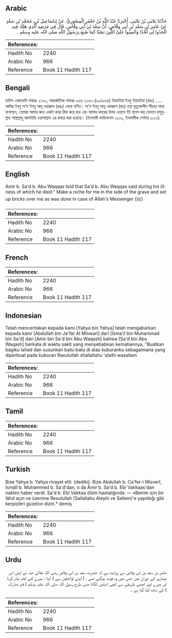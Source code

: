 ## Arabic


<div dir="rtl" lang="ar" style={{fontSize:'larger',backgroundColor:'#f8f9fa',padding:20}}>
حَدَّثَنَا يَحْيَى بْنُ يَحْيَى، أَخْبَرَنَا عَبْدُ اللَّهِ بْنُ جَعْفَرٍ الْمِسْوَرِيُّ، عَنْ إِسْمَاعِيلَ بْنِ، مُحَمَّدِ بْنِ سَعْدٍ عَنْ عَامِرِ بْنِ سَعْدِ بْنِ أَبِي وَقَّاصٍ، أَنَّ سَعْدَ بْنَ أَبِي وَقَّاصٍ، قَالَ فِي مَرَضِهِ الَّذِي هَلَكَ فِيهِ الْحَدُوا لِي لَحْدًا وَانْصِبُوا عَلَىَّ اللَّبِنَ نَصْبًا كَمَا صُنِعَ بِرَسُولِ اللَّهِ صلى الله عليه وسلم ‏.‏
</div>
<div style={{backgroundColor:'#f8f9fa',padding:20, marginBottom: 10}}><table> <thead> <tr> <th>References:</th> <th></th> </tr> </thead> <tbody><tr><td>Hadith No</td><td>2240</td></tr><tr><td>Arabic No</td><td>966</td></tr><tr><td>Reference</td><td>Book 11 Hadith 117</td></tr></tbody></table></div>

## Bengali


<div dir="ltr" lang="bn" style={{fontSize:'larger',backgroundColor:'#f8f9fa',padding:20}}>
হাদিস একাডেমি নাম্বারঃ ২১৩০, আন্তর্জাতিক নাম্বারঃ ৯৬৬ ২১৩০-(৯০/৯৬৬) ইয়াহইয়া ইবনু ইয়াহইয়া (রহঃ) ..... আমির ইবনু সা’দ ইবনু আবূ ওয়াক্কাস (রহঃ) থেকে বর্ণিত। সা'দ ইবনু আবূ ওয়াক্কাস (রাঃ) তার মৃত্যুকালীন পীড়ার সময় বলেছেন, তোমরা আমার জন্য একটা কবর ঠিক করে রাখ এবং আমার কবরের উপর এভাবে ইট স্থাপন কর যেভাবে রসূলুল্লাহ সাল্লাল্লাহু আলাইহি ওয়াসাল্লাম এর কবরে করা হয়েছে। (ইসলামী ফাউন্ডেশন ২১০৯, ইসলামীক সেন্টার ২১১২)
</div>
<div style={{backgroundColor:'#f8f9fa',padding:20, marginBottom: 10}}><table> <thead> <tr> <th>References:</th> <th></th> </tr> </thead> <tbody><tr><td>Hadith No</td><td>2240</td></tr><tr><td>Arabic No</td><td>966</td></tr><tr><td>Reference</td><td>Book 11 Hadith 117</td></tr></tbody></table></div>

## English


<div dir="ltr" lang="en" style={{fontSize:'larger',backgroundColor:'#f8f9fa',padding:20}}>
Amir b. Sa'd b. Abu Waqqas told that Sa'd b. Abu Waqqas said during his illness of which he died:" Make a niche for me in the side of the grave and set up bricks over me as was done in case of Allah's Messenger (ﷺ)
</div>
<div style={{backgroundColor:'#f8f9fa',padding:20, marginBottom: 10}}><table> <thead> <tr> <th>References:</th> <th></th> </tr> </thead> <tbody><tr><td>Hadith No</td><td>2240</td></tr><tr><td>Arabic No</td><td>966</td></tr><tr><td>Reference</td><td>Book 11 Hadith 117</td></tr></tbody></table></div>

## French


<div dir="ltr" lang="fr" style={{fontSize:'larger',backgroundColor:'#f8f9fa',padding:20}}>

</div>
<div style={{backgroundColor:'#f8f9fa',padding:20, marginBottom: 10}}><table> <thead> <tr> <th>References:</th> <th></th> </tr> </thead> <tbody><tr><td>Hadith No</td><td>2240</td></tr><tr><td>Arabic No</td><td>966</td></tr><tr><td>Reference</td><td>Book 11 Hadith 117</td></tr></tbody></table></div>

## Indonesian


<div dir="ltr" lang="id" style={{fontSize:'larger',backgroundColor:'#f8f9fa',padding:20}}>
Telah menceritakan kepada kami [Yahya bin Yahya] telah mengabarkan kepada kami [Abdullah bin Ja'far Al Miswari] dari [Isma'il bin Muhammad bin Sa'd] dari [Amir bin Sa'd bin Abu Waqash] bahwa [Sa'd bin Abu Waqash] berkata di waktu sakit yang menyebabkan kematiannya, "Buatkan bagiku lahad dan susunkan batu-batu di atas kuburanku sebagaimana yang diperbuat pada kuburan Rasulullah shallallahu 'alaihi wasallam
</div>
<div style={{backgroundColor:'#f8f9fa',padding:20, marginBottom: 10}}><table> <thead> <tr> <th>References:</th> <th></th> </tr> </thead> <tbody><tr><td>Hadith No</td><td>2240</td></tr><tr><td>Arabic No</td><td>966</td></tr><tr><td>Reference</td><td>Book 11 Hadith 117</td></tr></tbody></table></div>

## Tamil


<div dir="ltr" lang="ta" style={{fontSize:'larger',backgroundColor:'#f8f9fa',padding:20}}>

</div>
<div style={{backgroundColor:'#f8f9fa',padding:20, marginBottom: 10}}><table> <thead> <tr> <th>References:</th> <th></th> </tr> </thead> <tbody><tr><td>Hadith No</td><td>2240</td></tr><tr><td>Arabic No</td><td>966</td></tr><tr><td>Reference</td><td>Book 11 Hadith 117</td></tr></tbody></table></div>

## Turkish


<div dir="ltr" lang="tr" style={{fontSize:'larger',backgroundColor:'#f8f9fa',padding:20}}>
Bize Yahya b. Yahya rivayet etti. (dediki): Bize Abdullah b. Ca'fer-i Misverî, İsmâîl b. Muhammed b. Sa'd'dan, o da Âmir b. Sa'd b. Ebi Vakkaas'dan naklen haber verdi. Sa'd b. Ebi Vakkas ölüm hastalığında: — «Benim için bir Iâhd açın ve üzerime Resulullah (Sallallahu Aleyhi ve Sellem)'e yapıldığı gibi kerpiçleri güzelce dizin.* demiş
</div>
<div style={{backgroundColor:'#f8f9fa',padding:20, marginBottom: 10}}><table> <thead> <tr> <th>References:</th> <th></th> </tr> </thead> <tbody><tr><td>Hadith No</td><td>2240</td></tr><tr><td>Arabic No</td><td>966</td></tr><tr><td>Reference</td><td>Book 11 Hadith 117</td></tr></tbody></table></div>

## Urdu


<div dir="rtl" lang="ur" style={{fontSize:'larger',backgroundColor:'#f8f9fa',padding:20}}>
عامر بن سعد بن ابی وقاص سے روایت ہے کہ حضرت سعد بن ابی وقاص رضی اللہ تعالیٰ عنہ نے اپنی اس بیماری کے دوران میں جس میں وہ فوت ہوگئے تھے ، ( اپنے لواحقین سے ) کہا : میرے لئے لحد تیار کرنا اور میرے اوپر اچھے طریقے سے کچی اینٹیں لگانا جس طرح رسول اللہ صلی اللہ علیہ وسلم ) قبر مبارک ) کے ساتھ کیا گیا ہے ۔
</div>
<div style={{backgroundColor:'#f8f9fa',padding:20, marginBottom: 10}}><table> <thead> <tr> <th>References:</th> <th></th> </tr> </thead> <tbody><tr><td>Hadith No</td><td>2240</td></tr><tr><td>Arabic No</td><td>966</td></tr><tr><td>Reference</td><td>Book 11 Hadith 117</td></tr></tbody></table></div>